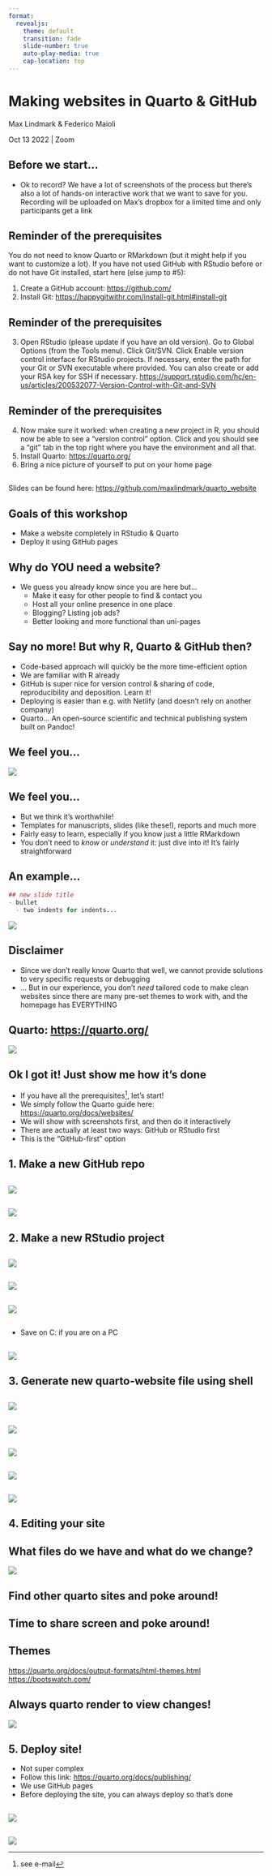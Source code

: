 ```yaml
---
format:
  revealjs: 
    theme: default
    transition: fade
    slide-number: true
    auto-play-media: true
    cap-location: top
---
```


# Making websites in Quarto & GitHub {background-color=#1b9e77}
Max Lindmark & Federico Maioli

Oct 13 2022 | Zoom

## Before we start...
- Ok to record? We have a lot of screenshots of the process but there's also a lot of hands-on interactive work that we want to save for you. Recording will be uploaded on Max's dropbox for a limited time and only participants get a link 

## Reminder of the prerequisites
You do not need to know Quarto or RMarkdown (but it might help if you want to customize a lot). If you have not used GitHub with RStudio before or do not have Git installed, start here (else jump to #5):
 
1. Create a GitHub account: [https://github.com/](https://github.com/)
2. Install Git: [https://happygitwithr.com/install-git.html#install-git](https://happygitwithr.com/install-git.html#install-git)

## Reminder of the prerequisites
3. Open RStudio (please update if you have an old version). Go to Global Options (from the Tools menu). Click Git/SVN. Click Enable version control interface for RStudio projects. If necessary, enter the path for your Git or SVN executable where provided. You can also create or add your RSA key for SSH if necessary. [https://support.rstudio.com/hc/en-us/articles/200532077-Version-Control-with-Git-and-SVN](https://support.rstudio.com/hc/en-us/articles/200532077-Version-Control-with-Git-and-SVN)

## Reminder of the prerequisites
4. Now make sure it worked: when creating a new project in R, you should now be able to see a “version control” option. Click and you should see a “git” tab in the top right where you have the environment and all that.
5. Install Quarto: [https://quarto.org/](https://quarto.org/)
6. Bring a nice picture of yourself to put on your home page

## 
Slides can be found here: [https://github.com/maxlindmark/quarto_website](https://github.com/maxlindmark/quarto_website)

## Goals of this workshop
- Make a website completely in RStudio & Quarto
- Deploy it using GitHub pages

## Why do YOU need a website?
- We guess you already know since you are here but... 
  - Make it easy for other people to find & contact you
  - Host all your online presence in one place
  - Blogging? Listing job ads?
  - Better looking and more functional than uni-pages

## Say no more! But why R, Quarto & GitHub then?
- Code-based approach will quickly be the more time-efficient option
- We are familiar with R already
- GitHub is super nice for version control & sharing of code, reproducibility and deposition. Learn it!
- Deploying is easier than e.g. with Netlify (and doesn't rely on another company)
- Quarto... An open-source scientific and technical publishing system built on Pandoc!

## We feel you... 
![](quarto_everywhere.jpg){fig-align=center}

## We feel you... 
- But we think it's worthwhile!
- Templates for manuscripts, slides (like these!), reports and much more
- Fairly easy to learn, especially if you know just a little RMarkdown
- You don't need to *know* or *understand* it: just dive into it! It's fairly straightforward

## An example...
```.r
## new slide title
- bullet
  - two indents for indents...
```

![](quarto_code.png){.absolute top=300 left=130 right=200 bottom=100}

## Disclaimer
- Since we don't really know Quarto that well, we cannot provide solutions to very specific requests or debugging
- ... But in our experience, you don't *need* tailored code to make clean websites since there are many pre-set themes to work with, and the homepage has EVERYTHING

## Quarto: [https://quarto.org/](https://quarto.org/)
![](quarto_guides.png){fig-align=center}

## Ok I got it! Just show me how it's done
- If you have all the prerequisites^[see e-mail], let's start!
- We simply follow the Quarto guide here: [https://quarto.org/docs/websites/](https://quarto.org/docs/websites/)
- We will show with screenshots first, and then do it interactively 
- There are actually at least two ways: GitHub or RStudio first
- This is the "GitHub-first" option

## 1. Make a new GitHub repo

## 
![](github_repo.png){fig-align=center}

##
![](github_repo2.png){fig-align=center}

## 2. Make a new RStudio project

## 
![](new_project.png){fig-align=center}

## 
![](rstudio_git.png){fig-align=center}

##
![](rstudio_git2.png){fig-align=center}

## 
- Save on C: if you are on a PC

##
![](project_done.png){fig-align=center}

## 3. Generate new quarto-website file using shell

## 
![](shell.png){fig-align=center}

## 
![](shell_command.png){fig-align=center}

## 
![](yml.png){fig-align=center}

## 
![](about.png){fig-align=center}

## 
![](preview.png){fig-align=center}

## 4. Editing your site

## What files do we have and what do we change?
![](files_from_shell.png){fig-align=center}

## Find other quarto sites and poke around!

## Time to share screen and poke around!

## Themes
[https://quarto.org/docs/output-formats/html-themes.html](https://quarto.org/docs/output-formats/html-themes.html)
[https://bootswatch.com/](https://bootswatch.com/)

## Always quarto render to view changes!
![](cmon.png){fig-align=center}

## 5. Deploy site!
- Not super complex
- Follow this link: [https://quarto.org/docs/publishing/](https://quarto.org/docs/publishing/)
- We use GitHub pages
- Before deploying the site, you can always deploy so that's done

## 
![](commiting.png){fig-align=center}

## 
![](pushed.png){fig-align=center}
